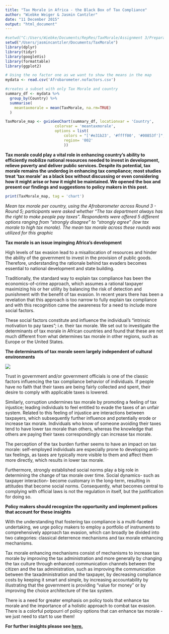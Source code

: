 ```yaml
---
title: "Tax Morale in Africa - the Black Box of Tax Compliance"
author: "Wiebke Weiger & Jasmin Cantzler"
date: "11 December 2015"
output: "html_document"
---
```


```r
#setwd("C:/Users/Wiebke/Documents/RepRes/TaxMorale/Assignment 3/PreparatoryWork")
setwd("/Users/jasmincantzler/Documents/TaxMorale")
library(dplyr)
library(tidyr)
library(googleVis)
library(formattable)
library(ggplot2)

# Using the no factor one as we want to show the means in the map
mydata <- read.csv('Afrobarometer.nofactors.csv')

#creates a subset with only Tax Morale and country
summary_df <- mydata %>% 
  group_by(Country) %>% 
  summarise(
    meantaxmorale = mean(TaxMorale, na.rm=TRUE)
  )

TaxMorale_map <- gvisGeoChart(summary_df, locationvar = 'Country',
                      colorvar = 'meantaxmorale',
                      options = list(
                          colors = "['#e31b23', '#ffff00', '#00853f']",
                          region= '002'
                          ))

```

**Tax morale could play a vital role in enhancing country's ability to efficiently mobilize national resources needed to invest in development, relieve poverty and deliver public services. Despite its potential, tax morale remains the underdog in enhancing tax compliance; most studies treat ‘tax morale’ as a black box without discussing or even considering how it might arise or how it might be maintained. We opened the box and present our findings and suggestions to policy makers in this post.**

```r
print(TaxMorale_map, tag = 'chart')
```
*Mean tax morale per country, using the Afrobarometer across Round 3 - Round 5; participants were asked whether "The tax department always has the right to make people pay taxes”. Respondents were offered 5 different options ranging from “strongly disagree” to “strongly agree” (low tax morale to high tax morale). The mean tax morale across these rounds was utilized for this graphic*

**Tax morale is an issue impinging Africa's development**

High levels of tax evasion lead to a misallocation of resources and hinder the ability of the government to invest in the provision of public goods. Therefore, understanding the rationale behind tax evaders becomes essential to national development and state building. 

Traditionally, the standard way to explain tax compliance has been the economics-of-crime approach, which assumes a rational taxpayer maximizing his or her utility by balancing the risk of detection and punishment with the benefit of tax evasion. In recent years there has been a revelation that this approach is too narrow to fully explain tax compliance and with this recognition came the awareness for a need to include more social factors. 

These social factors constitute and influence the individual’s “intrinsic motivation to pay taxes”; i.e. their tax morale. We set out to investigate the determinants of tax morale in African countries and found that these are not much different from what determines tax morale in other regions, such as Europe or the United States.

**The determinants of tax morale seem largely independent of cultural environments**

![](small.png)

Trust in government and/or government officials is one of the classic factors influencing the tax compliance behavior of individuals. If people have no faith that their taxes are being fairly collected and spent, their desire to comply with applicable taxes is lowered. 

Similarly, corruption undermines tax morale by promoting a feeling of tax injustice; leading individuals to feel entitled to evade the taxes of an unfair system. Related to this feeling of injustice are interactions between taxpayers, which subsequently further influence and potentially erode or increase tax morale. Individuals who know of someone avoiding their taxes tend to have lower tax morale than others, whereas the knowledge that others are paying their taxes correspondingly can increase tax morale. 

The perception of the tax burden further seems to have an impact on tax morale:  self-employed individuals are especially prone to developing anti-tax feelings, as taxes are typically more visible to them and affect them more directly, which results in lower tax morale. 

Furthermore, strongly established social norms play a big role in determining the change of tax morale over time. Social dynamics- such as taxpayer interaction- become customary in the long-term, resulting in attitudes that become social norms.
Consequently, what becomes central to complying with official laws is not the regulation in itself, but the justification for doing so. 

**Policy makers should recognize the opportunity and implement polices that account for these insights**

With the understanding that fostering tax compliance is a multi-faceted undertaking, we urge policy makers to employ a portfolio of instruments to comprehensively approach tax evasion, which can broadly be divided into two categories: classical deterrence mechanisms and tax morale enhancing mechanisms. 

Tax morale enhancing mechanisms consist of mechanisms to increase tax morale by improving the tax administration and more generally by changing the tax culture through enhanced communication channels between the citizen and the tax administration, such as improving the communication between the taxadministration and the taxpayer, by decreasing compliance costs by keeping it smart and simple, by increasing accountability by illustrating that the government is providing "value for money" or by improving the choice architecture of the tax system.

There is a need for greater emphasis on policy tools that enhance tax morale and the importance of a holistic approach to combat tax evasion. There is a colorful potpourri of policy options that can enhance tax morale - we just need to start to use them!

**For further insights please see [here.](https://github.com/jasmincantzler/TaxMorale/blob/master/Final%20Project/Final_Project.pdf)**
